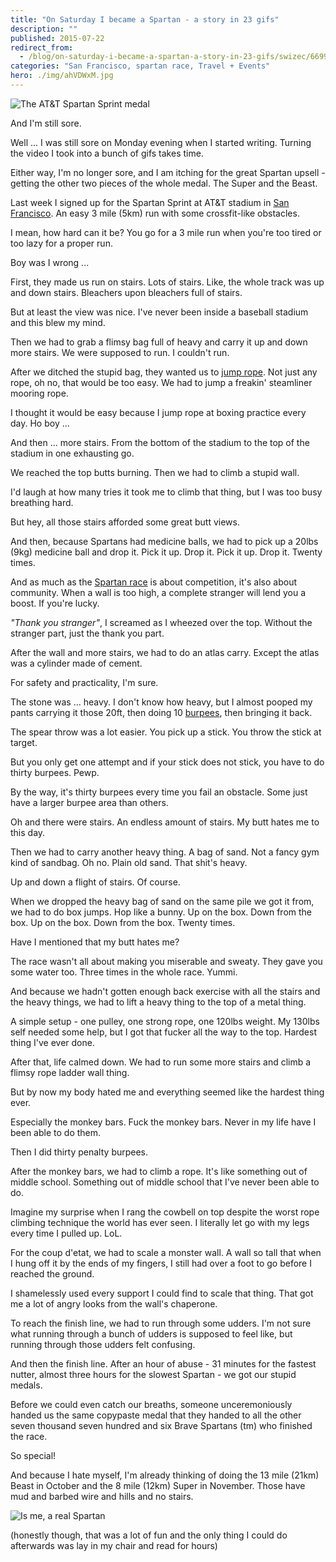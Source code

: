 ```yaml
---
title: "On Saturday I became a Spartan - a story in 23 gifs"
description: ""
published: 2015-07-22
redirect_from:
  - /blog/on-saturday-i-became-a-spartan-a-story-in-23-gifs/swizec/6699
categories: "San Francisco, spartan race, Travel + Events"
hero: ./img/ahVDWxM.jpg
---
```


![The AT&T Spartan Sprint medal](./img/ahVDWxM.jpg)

And I'm still sore.

Well ... I was still sore on Monday evening when I started writing. Turning the video I took into a bunch of gifs takes time.

Either way, I'm no longer sore, and I am itching for the great Spartan upsell - getting the other two pieces of the whole medal. The Super and the Beast.

Last week I signed up for the Spartan Sprint at AT&T stadium in [San Francisco](<http://maps.google.com/maps?ll=37.7833333333,-122.416666667&spn=0.1,0.1&q=37.7833333333,-122.416666667 (San%20Francisco)&t=h>). An easy 3 mile (5km) run with some crossfit-like obstacles.

I mean, how hard can it be? You go for a 3 mile run when you're too tired or too lazy for a proper run.

Boy was I wrong ...

[](http://i.imgur.com/jemwBxy.gifv)

First, they made us run on stairs. Lots of stairs. Like, the whole track was up and down stairs. Bleachers upon bleachers full of stairs.

[](http://i.imgur.com/X0hPRSQ.gifv)

But at least the view was nice. I've never been inside a baseball stadium and this blew my mind.

[](http://i.imgur.com/T6cjTo1.gifv)

Then we had to grab a flimsy bag full of heavy and carry it up and down more stairs. We were supposed to run. I couldn't run.

[](http://i.imgur.com/hRRqf00.gifv)

After we ditched the stupid bag, they wanted us to [jump rope](http://en.wikipedia.org/wiki/Skipping_rope). Not just any rope, oh no, that would be too easy. We had to jump a freakin' steamliner mooring rope.

I thought it would be easy because I jump rope at boxing practice every day. Ho boy ...

[](http://i.imgur.com/HVfZWnM.gifv)

And then ... more stairs. From the bottom of the stadium to the top of the stadium in one exhausting go.

[](http://i.imgur.com/qWXbbuV.gifv)

We reached the top butts burning. Then we had to climb a stupid wall.

I'd laugh at how many tries it took me to climb that thing, but I was too busy breathing hard.

[](http://i.imgur.com/AwlO7sH.gifv)

But hey, all those stairs afforded some great butt views.

[](http://i.imgur.com/TZDQOSf.gifv)

And then, because Spartans had medicine balls, we had to pick up a 20lbs (9kg) medicine ball and drop it. Pick it up. Drop it. Pick it up. Drop it. Twenty times.

[](http://i.imgur.com/UYqw6Cx.gifv)

And as much as the [Spartan race](http://en.wikipedia.org/wiki/Spartan_race) is about competition, it's also about community. When a wall is too high, a complete stranger will lend you a boost. If you're lucky.

_"Thank you stranger"_, I screamed as I wheezed over the top. Without the stranger part, just the thank you part.

[](http://i.imgur.com/5fl3Kb9.gifv)

After the wall and more stairs, we had to do an atlas carry. Except the atlas was a cylinder made of cement.

For safety and practicality, I'm sure.

The stone was ... heavy. I don't know how heavy, but I almost pooped my pants carrying it those 20ft, then doing 10 [burpees](http://en.wikipedia.org/wiki/Burpee_%28exercise%29), then bringing it back.

[](http://i.imgur.com/vcIOKNi.gifv)

The spear throw was a lot easier. You pick up a stick. You throw the stick at target.

[](http://i.imgur.com/y2cxeJ4.gifv)

But you only get one attempt and if your stick does not stick, you have to do thirty burpees. Pewp.

By the way, it's thirty burpees every time you fail an obstacle. Some just have a larger burpee area than others.

[](http://i.imgur.com/MyQ8Pj4.gifv)

Oh and there were stairs. An endless amount of stairs. My butt hates me to this day.

[](http://i.imgur.com/QjCeCnc.gifv)

Then we had to carry another heavy thing. A bag of sand. Not a fancy gym kind of sandbag. Oh no. Plain old sand. That shit's heavy.

Up and down a flight of stairs. Of course.

[](http://i.imgur.com/HXAGvsV.gifv)

When we dropped the heavy bag of sand on the same pile we got it from, we had to do box jumps. Hop like a bunny. Up on the box. Down from the box. Up on the box. Down from the box. Twenty times.

Have I mentioned that my butt hates me?

[](http://i.imgur.com/WiXmGul.gifv)

The race wasn't all about making you miserable and sweaty. They gave you some water too. Three times in the whole race. Yummi.

[](http://i.imgur.com/YckaooP.gifv)

And because we hadn't gotten enough back exercise with all the stairs and the heavy things, we had to lift a heavy thing to the top of a metal thing.

A simple setup - one pulley, one strong rope, one 120lbs weight. My 130lbs self needed some help, but I got that fucker all the way to the top. Hardest thing I've ever done.

[](http://i.imgur.com/sNkcLqq.gifv)

After that, life calmed down. We had to run some more stairs and climb a flimsy rope ladder wall thing.

But by now my body hated me and everything seemed like the hardest thing ever.

[](http://i.imgur.com/JhmAham.gifv)

Especially the monkey bars. Fuck the monkey bars. Never in my life have I been able to do them.

Then I did thirty penalty burpees.

[](http://i.imgur.com/FDfRA3q.gifv)

After the monkey bars, we had to climb a rope. It's like something out of middle school. Something out of middle school that I've never been able to do.

Imagine my surprise when I rang the cowbell on top despite the worst rope climbing technique the world has ever seen. I literally let go with my legs every time I pulled up. LoL.

[](http://i.imgur.com/D4r7pfp.gifv)

For the coup d'etat, we had to scale a monster wall. A wall so tall that when I hung off it by the ends of my fingers, I still had over a foot to go before I reached the ground.

I shamelessly used every support I could find to scale that thing. That got me a lot of angry looks from the wall's chaperone.

[](http://i.imgur.com/hxr5gxu.gifv)

To reach the finish line, we had to run through some udders. I'm not sure what running through a bunch of udders is supposed to feel like, but running through those udders felt confusing.

[](http://i.imgur.com/sdJ8cnJ.gifv)

And then the finish line. After an hour of abuse - 31 minutes for the fastest nutter, almost three hours for the slowest Spartan - we got our stupid medals.

Before we could even catch our breaths, someone unceremoniously handed us the same copypaste medal that they handed to all the other seven thousand seven hundred and six Brave Spartans (tm) who finished the race.

So special!

And because I hate myself, I'm already thinking of doing the 13 mile (21km) Beast in October and the 8 mile (12km) Super in November. Those have mud and barbed wire and hills and no stairs.

![Is me, a real Spartan](./img/images-30852.png)

(honestly though, that was a lot of fun and the only thing I could do afterwards was lay in my chair and read for hours)
